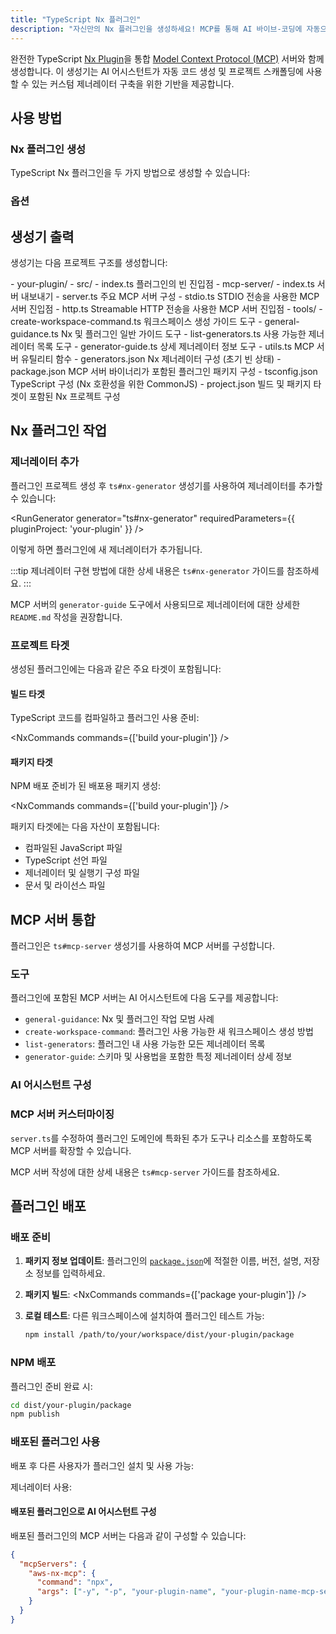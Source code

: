 ```yaml
---
title: "TypeScript Nx 플러그인"
description: "자신만의 Nx 플러그인을 생성하세요! MCP를 통해 AI 바이브-코딩에 자동으로 제공되는 맞춤형 생성기 구축"
---
```





완전한 TypeScript [Nx Plugin](https://nx.dev/extending-nx/intro/getting-started)을 통합 [Model Context Protocol (MCP)](https://modelcontextprotocol.io/) 서버와 함께 생성합니다. 이 생성기는 AI 어시스턴트가 자동 코드 생성 및 프로젝트 스캐폴딩에 사용할 수 있는 커스텀 제너레이터 구축을 위한 기반을 제공합니다.

## 사용 방법

### Nx 플러그인 생성

TypeScript Nx 플러그인을 두 가지 방법으로 생성할 수 있습니다:

<RunGenerator generator="ts#nx-plugin" />

### 옵션

<GeneratorParameters generator="ts#nx-plugin" />

## 생성기 출력

생성기는 다음 프로젝트 구조를 생성합니다:

<FileTree>
- your-plugin/
  - src/
    - index.ts 플러그인의 빈 진입점
    - mcp-server/
      - index.ts 서버 내보내기
      - server.ts 주요 MCP 서버 구성
      - stdio.ts STDIO 전송을 사용한 MCP 서버 진입점
      - http.ts Streamable HTTP 전송을 사용한 MCP 서버 진입점
      - tools/
        - create-workspace-command.ts 워크스페이스 생성 가이드 도구
        - general-guidance.ts Nx 및 플러그인 일반 가이드 도구
        - list-generators.ts 사용 가능한 제너레이터 목록 도구
        - generator-guide.ts 상세 제너레이터 정보 도구
      - utils.ts MCP 서버 유틸리티 함수
  - generators.json Nx 제너레이터 구성 (초기 빈 상태)
  - package.json MCP 서버 바이너리가 포함된 플러그인 패키지 구성
  - tsconfig.json TypeScript 구성 (Nx 호환성을 위한 CommonJS)
  - project.json 빌드 및 패키지 타겟이 포함된 Nx 프로젝트 구성
</FileTree>

## Nx 플러그인 작업

### 제너레이터 추가

플러그인 프로젝트 생성 후 <Link path="/guides/ts-nx-generator">`ts#nx-generator`</Link> 생성기를 사용하여 제너레이터를 추가할 수 있습니다:

<RunGenerator generator="ts#nx-generator" requiredParameters={{ pluginProject: 'your-plugin' }} />

이렇게 하면 플러그인에 새 제너레이터가 추가됩니다.

:::tip
제너레이터 구현 방법에 대한 상세 내용은 <Link path="/guides/ts-nx-generator">`ts#nx-generator` 가이드</Link>를 참조하세요.
:::

MCP 서버의 `generator-guide` 도구에서 사용되므로 제너레이터에 대한 상세한 `README.md` 작성을 권장합니다.

### 프로젝트 타겟

생성된 플러그인에는 다음과 같은 주요 타겟이 포함됩니다:

#### 빌드 타겟
TypeScript 코드를 컴파일하고 플러그인 사용 준비:

<NxCommands commands={['build your-plugin']} />

#### 패키지 타겟
NPM 배포 준비가 된 배포용 패키지 생성:

<NxCommands commands={['build your-plugin']} />

패키지 타겟에는 다음 자산이 포함됩니다:
- 컴파일된 JavaScript 파일
- TypeScript 선언 파일
- 제너레이터 및 실행기 구성 파일
- 문서 및 라이선스 파일

## MCP 서버 통합

플러그인은 <Link path="/guides/ts-mcp-server">`ts#mcp-server`</Link> 생성기를 사용하여 MCP 서버를 구성합니다.

### 도구

플러그인에 포함된 MCP 서버는 AI 어시스턴트에 다음 도구를 제공합니다:

- `general-guidance`: Nx 및 플러그인 작업 모범 사례
- `create-workspace-command`: 플러그인 사용 가능한 새 워크스페이스 생성 방법
- `list-generators`: 플러그인 내 사용 가능한 모든 제너레이터 목록
- `generator-guide`: 스키마 및 사용법을 포함한 특정 제너레이터 상세 정보

### AI 어시스턴트 구성

<Snippet name="mcp/configuration" parentHeading="Configuring with AI Assistants" />

### MCP 서버 커스터마이징

`server.ts`를 수정하여 플러그인 도메인에 특화된 추가 도구나 리소스를 포함하도록 MCP 서버를 확장할 수 있습니다.

MCP 서버 작성에 대한 상세 내용은 <Link path="/guides/ts-mcp-server">`ts#mcp-server` 가이드</Link>를 참조하세요.

## 플러그인 배포

### 배포 준비

1. **패키지 정보 업데이트**: 플러그인의 [`package.json`](https://docs.npmjs.com/cli/v10/configuring-npm/package-json)에 적절한 이름, 버전, 설명, 저장소 정보를 입력하세요.

2. **패키지 빌드**:
   <NxCommands commands={['package your-plugin']} />

3. **로컬 테스트**: 다른 워크스페이스에 설치하여 플러그인 테스트 가능:
   ```bash
   npm install /path/to/your/workspace/dist/your-plugin/package
   ```

### NPM 배포

플러그인 준비 완료 시:

```bash
cd dist/your-plugin/package
npm publish
```

### 배포된 플러그인 사용

배포 후 다른 사용자가 플러그인 설치 및 사용 가능:

<InstallCommand pkg="your-plugin-name" />

제너레이터 사용:

<RunGenerator namespace="your-plugin-name" generator="your-generator-name" />

#### 배포된 플러그인으로 AI 어시스턴트 구성

배포된 플러그인의 MCP 서버는 다음과 같이 구성할 수 있습니다:

```json {3-6}
{
  "mcpServers": {
    "aws-nx-mcp": {
      "command": "npx",
      "args": ["-y", "-p", "your-plugin-name", "your-plugin-name-mcp-server"]
    }
  }
}
```